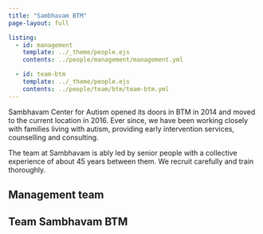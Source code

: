```yaml
---
title: "Sambhavam BTM"
page-layout: full

listing:
  - id: management
    template: ../_theme/people.ejs
    contents: ../people/management/management.yml

  - id: team-btm
    template: ../_theme/people.ejs
    contents: ../people/team/btm/team-btm.yml
---
```


Sambhavam Center for Autism opened its doors in BTM in 2014 and moved to the current location in 2016. Ever since, we have been working closely with families living with autism, providing early intervention services, counselling and consulting. 

The team at Sambhavam is ably led by senior people with a collective experience of about 45 years between them. We recruit carefully and train thoroughly. 

## Management team

::: {#management}

:::

## Team Sambhavam BTM

::: {#team-btm}

:::

